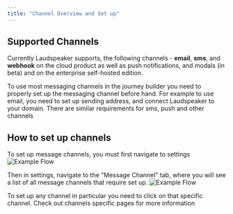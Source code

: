 ```yaml
---
title: "Channel Overview and Set up"
---
```


## Supported Channels

Currently Laudspeaker supports, the following channels - **email**, **sms**, and **webhook** on the cloud product as well as push notifications, and modals (in beta) and on the enterprise self-hosted edition.

To use most messaging channels in the journey builder you need to properly set up the messaging channel before hand. For example to use email, you need to set up sending address, and connect Laudspeaker to your domain. There are similar requirements for sms, push and other channels

## How to set up channels

To set up message channels, you must first navigate to settings
![Example Flow](/images/guides/product-manual/settings.png)

Then in settings, navigate to the "Message Channel" tab, where you will see a list of all message channels that require set up. 
![Example Flow](/images/guides/product-manual/list_channels.png)

To set up any channel in particular you need to click on that specific channel. Check out channels specific pages for more information